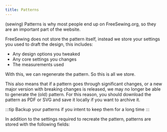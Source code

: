 ```yaml
---
title: Patterns
---
```


(sewing) Patterns is why most people end up on FreeSewing.org, so they are an important part of the website.

FreeSewing does not store the pattern itself, instead we store your settings you used to draft the design, this includes:

- Any design options you tweaked
- Any core settings you changes
- The measurements used

With this, we can regenerate the pattern. So this is all we store.

This also means that if a pattern goes through significant changes, or a new major version with breaking changes is released, we may no longer be able to generate the (old) pattern. For this reason, you should download the pattern as PDF or SVG and save it locally if you want to archive it.

:::tip
Backup your patterns if you intent to keep them for a long time
:::

In addition to the settings required to recreate the pattern, patterns are stored with the following fields:

<ReadMore />

